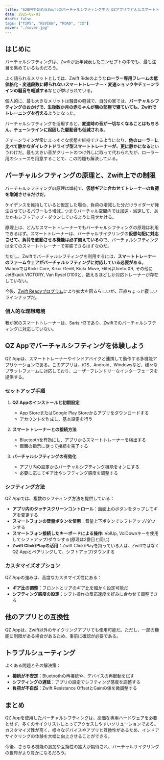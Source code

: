 ```yaml
---
title: "620円で始めるZwiftのバーチャルシフティング生活 QZアプリでどんなスマートトレーナーでも使える"
date: 2025-02-01
draft: false
tags: ["TIPS", "REVIEW", "ROAD", "CX"]
cover: "./cover.jpg"
---
```


## はじめに

バーチャルシフティングは、Zwiftが近年発表したコンセプトの中でも、最も注目を集めているものだろう。

よく語られるメリットとしては、Zwift Rideのような**ローラー専用フレームの低価格化**・**変速段数に縛られないスマートトレーナー**・**変速ショックやチェーンラインの騒音を軽減する**などが挙げられている。

個人的に、最も大きなメリットは騒音の軽減で、自分の家では、**バーチャルシフティングのおかげで、生後数か月の赤ちゃんが隣の部屋で寝ていても、Zwiftでトレーニングを行える**ようになった。

バーチャルシフティングを活用すると、**変速時の音が一切なくなることはもちろん、チェーンラインに起因した駆動音も低減される**。

チェーンラインが常にまっすぐな状態を維持できるようになり、**他のローラーに比べて静かなダイレクトドライブ型スマートトレーナーが、更に静かになる**というわけだ。最も大きい音がクリートのつけ外しに取って代わられたが、ローラー用のシューズを用意することで、この問題も解決している。

## バーチャルシフティングの原理と、Zwift上での制限

バーチャルシフティングの原理は単純で、**仮想ギアに合わせてトレーナーの負荷を増減させるだけだ**。

ケイデンスを維持していると仮定した場合、負荷の増減した分だけライダーが発生させているパワーもう増減…つまりバーチャル空間内では加速・減速して、あたかもシフトアップ・ダウンしているように見せかける。

原理上は、どんなスマートトレーナーでもバーチャルシフティングの原理は利用できるはず。スマートトレーナーは、バーチャルサイクリングの**仮想勾配に対応させて、負荷を変動させる機能は必ず備えている**ので、バーチャルシフティングは全てのスマートトレーナーで実装できるはずなのだ。

ただし、Zwiftでバーチャルシフティングを利用するには、**スマートトレーナーのファームウェアがバーチャルシフティングに対応している必要がある**。WahooではKickr Core, Kikcr Gen6, Kickr Move, EliteはDireto XR, その他にJetBkack VICTORY, Van Rysel D100と、数えるほどしか対応トレーナーが存在していない。

今後、[Zwift Readyプログラム](https://support.zwift.com/ja/zwift-ready-r1x1sNas0)により拡大を図るらしいが、正直ちょっと寂しいラインナップだ。

### 個人的な理想環境

我が家のスマートトレーナーは、Saris H3であり、Zwiftでのバーチャルシフティングに対応していない。

## QZ Appでバーチャルシフティングを体験しよう

QZ Appは、スマートトレーナーやインドアバイクと連携して動作する多機能アプリケーションである。このアプリは、iOS、Android、Windowsなど、様々なプラットフォームに対応しており、ユーザーフレンドリーなインターフェースを提供する。

### セットアップ手順

1. **QZ Appのインストールと初期設定**

   - App StoreまたはGoogle Play Storeからアプリをダウンロードする
   - アカウントを作成し、基本設定を行う

2. **スマートトレーナーとの接続方法**

   - Bluetoothを有効にし、アプリからスマートトレーナーを検出する
   - 画面の指示に従って接続を完了する

3. **バーチャルシフティングの有効化**
   - アプリ内の設定からバーチャルシフティング機能をオンにする
   - 必要に応じてギア比やシフティング感度を調整する

### シフティング方法

QZ Appでは、複数のシフティング方法を提供している：

- **アプリ内のタッチスクリーンコントロール**：画面上のボタンをタップしてギアを変更する
- **スマートフォンの音量ボタンを使用**：音量上下ボタンでシフトアップ/ダウンする
- **スマートフォン接続したキーボードによる操作**: VolUp, VolDownキーを使用してシフトアップ/ダウンする(原理は2番目と同じ)
- **Zwift Click/Playの活用**：Zwift Click/Playを持っている人は、ZwiftではなくQZ Appとペアリングして、シフトアップ/ダウンする

### カスタマイズオプション

QZ Appの強みは、高度なカスタマイズ性にある：

- **ギア比の調整**：フロントとリアのギア比を細かく設定可能だ
- **シフティング感度の設定**：シフト操作の反応速度を好みに合わせて調整できる

## 他のアプリとの互換性

QZ Appは、Zwift以外のサイクリングアプリでも使用可能だ。ただし、一部の機能に制限がある場合があるため、事前に確認が必要である。

## トラブルシューティング

よくある問題とその解決策：

- **接続が不安定**：Bluetoothの再接続や、デバイスの再起動を試す
- **シフティングの遅延**：アプリの設定でシフティング感度を調整する
- **負荷が不自然**：Zwift Resistance OffsetとGainの値を微調整する

## まとめ

QZ Appを使用したバーチャルシフティングは、高価な専用ハードウェアを必要とせず、多くのサイクリストにとってアクセスしやすいソリューションである。カスタマイズ性が高く、様々なデバイスやアプリと互換性があるため、インドアサイクリングの体験を大幅に向上させることができる。

今後、さらなる機能の追加や互換性の拡大が期待され、バーチャルサイクリングの世界がより豊かになるだろう。
